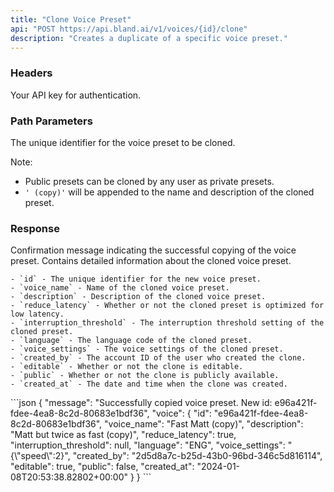 ```yaml
---
title: "Clone Voice Preset" 
api: "POST https://api.bland.ai/v1/voices/{id}/clone"
description: "Creates a duplicate of a specific voice preset."
---
```


### Headers

<ParamField header="authorization" type="string" required>
  Your API key for authentication.
</ParamField>

### Path Parameters

<ParamField query="id" type="string" required>
  The unique identifier for the voice preset to be cloned.

  Note:
  - Public presets can be cloned by any user as private presets.
  - `' (copy)'` will be appended to the name and description of the cloned preset.
</ParamField>

### Response

<ResponseField type="string" name="message">
    Confirmation message indicating the successful copying of the voice preset.
</ResponseField>

<ResponseField type="object" name="voice">
    Contains detailed information about the cloned voice preset. 
    
    - `id` - The unique identifier for the new voice preset.
    - `voice_name` - Name of the cloned voice preset.
    - `description` - Description of the cloned voice preset.
    - `reduce_latency` - Whether or not the cloned preset is optimized for low latency.
    - `interruption_threshold` - The interruption threshold setting of the cloned preset.
    - `language` - The language code of the cloned preset.
    - `voice_settings` - The voice settings of the cloned preset.
    - `created_by` - The account ID of the user who created the clone.
    - `editable` - Whether or not the clone is editable.
    - `public` - Whether or not the clone is publicly available.
    - `created_at` - The date and time when the clone was created.
</ResponseField>

<ResponseExample>
```json
{
    "message": "Successfully copied voice preset. New id: e96a421f-fdee-4ea8-8c2d-80683e1bdf36",
    "voice": {
        "id": "e96a421f-fdee-4ea8-8c2d-80683e1bdf36",
        "voice_name": "Fast Matt (copy)",
        "description": "Matt but twice as fast (copy)",
        "reduce_latency": true,
        "interruption_threshold": null,
        "language": "ENG",
        "voice_settings": "{\"speed\":2}",
        "created_by": "2d5d8a7c-b25d-43b0-96bd-346c5d816114",
        "editable": true,
        "public": false,
        "created_at": "2024-01-08T20:53:38.82802+00:00"
    }
}
```
</ResponseExample>






